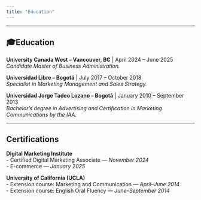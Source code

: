 ```yaml
---
title: "Education"
---
```


---

## 🎓Education {#education}


**University Canada West – Vancouver, BC** | April 2024 – June 2025  
*Candidate Master of Business Administration.*

**Universidad Libre – Bogotá** | July 2017 – October 2018  
*Specialist in Marketing Management and Sales Strategy.*

**Universidad Jorge Tadeo Lozano – Bogotá** | January 2010 – September 2013  
*Bachelor’s degree in Advertising and Certification in Marketing Communications by the IAA.* <br>

---

## Certifications

**Digital Marketing Institute**  
- Certified Digital Marketing Associate — *November 2024*  
- E-commerce — *January 2025*

**University of California (UCLA)**  
- Extension course: Marketing and Communication — *April–June 2014*  
- Extension course: English Oral Fluency — *June–September 2014*

